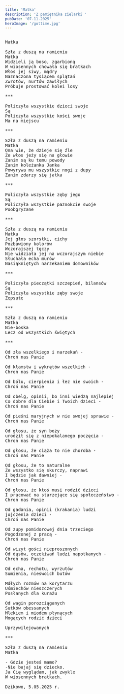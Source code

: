 ```yaml
---
title: 'Matka'
description: 'Z pamiętnika zielarki '
pubDate: '07.11.2025'
heroImage: '/gottime.jpg'
---
```

<pre>

Matka

Szła z duszą na ramieniu 
Matka
Widzieli ją boso, zgarbioną
W wiosennych chowała się bratkach
Włos jej siwy, mądry
Naznaczona tysiącem splątań
Zwrotów, nurtów zawiłych
Próbuje prostować kolei losy

***

Policzyła wszystkie dzieci swoje
Są
Policzyła wszystkie kości swoje
Ma na miejscu

***

Szła z duszą na ramieniu 
Matka
Ona wie, że dzieje się źle
Że włos jeży się na głowie
Zanim są ku temu powody
Zanim koleżanka Janka
Powyrywa mu wszystkie nogi z dupy
Zanim zdarzy się jatka

***

Policzyła wszystkie zęby jego
Są
Policzyła wszystkie paznokcie swoje
Poobgryzane

***

Szła z duszą na ramieniu 
Matka
Jej głos szorstki, cichy
Pozbawiony kolorów 
Wczorajszej tęczy
Nie widziała jej na wczorajszym niebie
Słuchała echa murów
Nasiąkniętych narzekaniem domowników

***

Policzyła pieczątki szczepień, bilansów
Są
Policzyła wszystkie zęby swoje
Zepsute

***

Szła z duszą na ramieniu
Matka
Nie-boska
Lecz od wszystkich świętych

***

Od zła wszelkiego i narzekań - 
Chroń nas Panie

Od kłamstw i wykrętów wszelkich -
Chroń nas Panie

Od bólu, cierpienia i łez nie swoich - 
Chroń nas Panie

Od obelg, opinii, bo inni wiedzą najlepiej
Co dobre dla Ciebie i Twoich dzieci - 
Chroń nas Panie

Od pieśni maryjnych w nie swojej sprawie - 
Chroń nas Panie

Od głosu, że syn boży 
urodził się z niepokalanego poczęcia - 
Chroń nas Panie

Od głosu, że ciąża to nie choroba - 
Chroń nas Panie

Od głosu, że to naturalne
Że wszystko się skurczy, naprawi
I będzie jak dawniej - 
Chroń nas Panie

Od głosu, że ktoś musi rodzić dzieci
I pracować na starzejące się społeczeństwo - 
Chroń nas Panie

Od gadania, opinii (krakania) ludzi
jojczenia dzieci - 
Chroń nas Panie

Od zupy pomidorowej dnia trzeciego
Pogodzonej z pracą - 
Chroń nas Panie

Od wizyt gości nieproszonych
Od dąsów, oczekiwań ludzi napotkanych -
Chroń nas Panie

Od echa, rechotu, wyrzutów
Sumienia, nieswoich butów

Mdłych rozmów na korytarzu
Uśmiechów nieszczerych
Posłanych dla kurażu
 
Od wagin porozciąganych
Sutków obessanych
Mlekiem i miodem płynących
Mogących rodzić dzieci

Uprzywilejowanych

***

Szła z duszą na ramieniu
Matka

- Gdzie jesteś mamo?
-Nie bajaj się dziecko.
Ja Cię wyglądam, jak zwykle
W wiosennych bratkach.

Dzikowo, 5.05.2025 r.

</pre>
